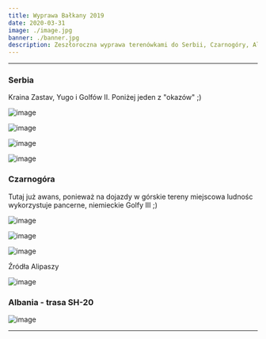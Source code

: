 ```yaml
---
title: Wyprawa Bałkany 2019
date: 2020-03-31
image: ./image.jpg
banner: ./banner.jpg
description: Zeszłoroczna wyprawa terenówkami do Serbii, Czarnogóry, Albanii oraz Bosni, czyli w szerokopojęte Bałkany ;)
---
```


---

### Serbia

Kraina Zastav, Yugo i Golfów II.
Poniżej jeden z "okazów" ;)

<Row>
<Col>

![image](./s1.jpg)

</Col>
<Col>

![image](./s2.jpg)

</Col>
</Row>
<Row>
<Col>

![image](./b2.jpg)

</Col>
<Col>

![image](./b3.jpg)

</Col>
</Row>

### Czarnogóra

Tutaj już awans, ponieważ na dojazdy w górskie tereny miejscowa ludnośc wykorzystuje pancerne, niemieckie Golfy III ;)

<Row>
<Col>

![image](./c2.jpg)

</Col>
<Col>

![image](./c4.jpg)

</Col>
<Col>

![image](./c5.jpg)

</Col>
</Row>
<Row>
<Col>

Źródła Alipaszy

![image](./c1.jpg)

</Col>
</Row>

### Albania - trasa SH-20

<Row>
<Col>

![image](./b1.jpg)

</Col>
</Row>

---

